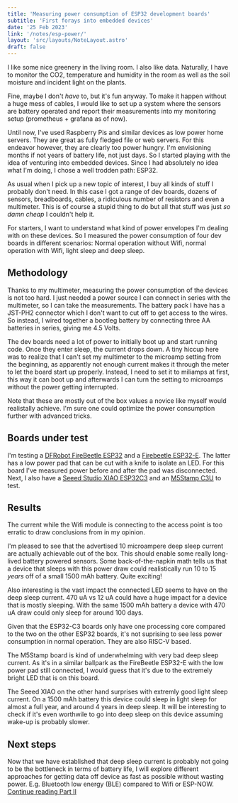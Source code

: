 ```yaml
---
title: 'Measuring power consumption of ESP32 development boards'
subtitle: 'First forays into embedded devices'
date: '25 Feb 2023'
link: '/notes/esp-power/'
layout: 'src/layouts/NoteLayout.astro'
draft: false
---
```




I like some nice greenery in the living room. I also like data. Naturally, I have to monitor
the CO2, temperature and humidity in the room as well as the soil moisture and incident light
on the plants.

Fine, maybe I don't _have_ to, but it's fun anyway. To make it happen without a huge mess
of cables, I would like to set up a system where the sensors are battery operated and report their
measurements into my monitoring setup (prometheus + grafana as of now).

Until now, I've used Raspberry Pis and similar devices as low power home servers. They are
great as fully fledged file or web servers. For this endeavor however, they are clearly too
power hungry. I'm envisioning months if not years of battery life, not just days. So I started
playing with the idea of venturing into embedded devices. Since I had absolutely no idea what
I'm doing, I chose a well trodden path: ESP32.

As usual when I pick up a new topic of interest, I buy all kinds of stuff I probably don't
need. In this case I got a range of dev boards, dozens of sensors, breadboards, cables, a
ridiculous number of resistors and even a multimeter. This is of course a stupid thing to do
but all that stuff was just _so damn cheap_ I couldn't help it.

For starters, I want to understand what kind of power envelopes I'm dealing with on these
devices. So I measured the power consumption of four dev boards in different scenarios: Normal
operation without Wifi, normal operation with Wifi, light sleep and deep sleep.

## Methodology

Thanks to my multimeter, measuring the power consumption of the devices is not too hard. I
just needed a power source I can connect in series with the multimeter, so I can take the
measurements. The battery pack I have has a JST-PH2 connector which I don't want to cut off to
get access to the wires. So instead, I wired together a bootleg battery by connecting three AA
batteries in series, giving me 4.5 Volts.

The dev boards need a lot of power to initially boot up and start running code. Once they
enter sleep, the current drops down. A tiny hiccup here was to realize that I can't set my
multimeter to the microamp setting from the beginning, as apparently not enough current makes
it through the meter to let the board start up properly. Instead, I need to set it to miliamps
at first, this way it can boot up and afterwards I can turn the setting to microamps without
the power getting interrupted.

<Info>
	Note that these are mostly out of the box values a novice like myself would realistally achieve.
	I'm sure one could optimize the power consumption further with advanced tricks.
</Info>

## Boards under test

I'm testing a [DFRobot FireBeetle ESP32](https://www.dfrobot.com/product-1590.html)
and a [Firebeetle ESP32-E](https://www.dfrobot.com/product-2195.html). The latter
has a low power pad that can be cut with a knife to isolate an LED. For this board I've
measured power before and after the pad was disconnected. Next, I also have a
[Seeed Studio XIAO ESP32C3](https://www.seeedstudio.com/Seeed-XIAO-ESP32C3-p-5431.html) and an
[M5Stamp C3U](https://shop.m5stack.com/products/m5stamp-c3u-mate-with-pin-headers) to
test.

## Results

<ResultsFirebeetle />

<Info>
	The current while the Wifi module is connecting to the access point is too erratic to draw
	conclusions from in my opinion.
</Info>

I'm pleased to see that the advertised 10 microampere deep sleep current are actually
achievable out of the box. This should enable some really long-lived battery powered sensors.
Some back-of-the-napkin math tells us that a device that sleeps with this power draw could
realistically run 10 to 15 _years_ off of a small 1500 mAh battery. Quite exciting!

Also interesting is the vast impact the connected LED seems to have on the deep sleep current.
470 uA vs 12 uA could have a huge impact for a device that is mostly sleeping. With the same
1500 mAh battery a device with 470 uA draw could only sleep for around 100 days.

<ResultsC3 />

Given that the ESP32-C3 boards only have one processing core compared to the two on the other
ESP32 boards, it's not suprising to see less power consumption in normal operation. They are
also RISC-V based.

The M5Stamp board is kind of underwhelming with very bad deep sleep current. As it's in a
similar ballpark as the FireBeetle ESP32-E with the low power pad still connected, I would
guess that it's due to the extremely bright LED that is on this board.

The Seeed XIAO on the other hand surprises with extremly good light sleep current. On a 1500
mAh battery this device could sleep in light sleep for almost a full year, and around 4 years
in deep sleep. It will be interesting to check if it's even worthwile to go into deep sleep on
this device assuming wake-up is probably slower.

## Next steps

Now that we have established that deep sleep current is probably not going to be the
bottleneck in terms of battery life, I will explore different approaches for getting data off
device as fast as possible without wasting power. E.g. Bluetooth low energy (BLE) compared to
Wifi or ESP-NOW. [Continue reading Part II](/notes/esp-protocol)
